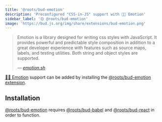 ```yaml
---
title: '@roots/bud-emotion'
description: 'Preconfigured "CSS-in-JS" support with 👩‍🎤 Emotion'
sidebar_label: '🟡 @roots/bud-emotion'
image: 'https://bud.js.org/img/share/extensions/bud-emotion.png'
---
```




<blockquote>
  <p>
    Emotion is a library designed for writing css styles with JavaScript.
    It provides powerful and predictable style composition in addition to a
    great developer experience with features such as source maps, labels,
    and testing utilities. Both string and object styles are supported.
  </p>
  <cite>
    &mdash; <a href="https://emotion.sh">emotion.sh</a>
  </cite>
</blockquote>

[👩‍🎤 Emotion](https://emotion.sh) support can be added by installing the [@roots/bud-emotion extension](/extensions/bud-emotion).

## Installation

[@roots/bud-emotion](/extensions/bud-emotion) requires [@roots/bud-babel](/extensions/bud-babel) and [@roots/bud-react](/extensions/bud-react) in order to function.

<Install packages="@roots/bud-emotion @roots/bud-react @roots/bud-babel" />
